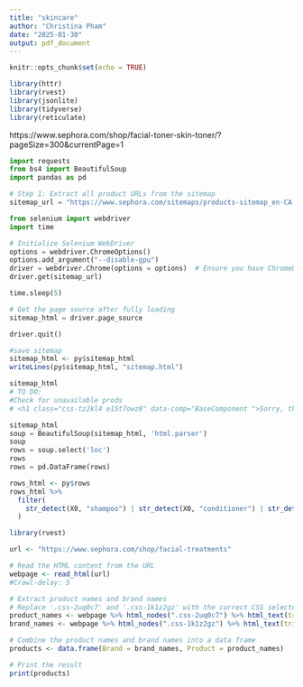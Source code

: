 ```yaml
---
title: "skincare"
author: "Christina Pham"
date: "2025-01-30"
output: pdf_document
---
```


```r
knitr::opts_chunk$set(echo = TRUE)
```

```r
library(httr)
library(rvest)
library(jsonlite)
library(tidyverse)
library(reticulate)
```
https://www.sephora.com/shop/facial-toner-skin-toner/?pageSize=300&currentPage=1

```python
import requests
from bs4 import BeautifulSoup
import pandas as pd

# Step 1: Extract all product URLs from the sitemap
sitemap_url = "https://www.sephora.com/sitemaps/products-sitemap_en-CA.xml"

```

```python
from selenium import webdriver
import time

# Initialize Selenium WebDriver
options = webdriver.ChromeOptions()
options.add_argument("--disable-gpu")
driver = webdriver.Chrome(options = options)  # Ensure you have ChromeDriver installed
driver.get(sitemap_url)

time.sleep(5)

# Get the page source after fully loading
sitemap_html = driver.page_source

driver.quit()
```

```r
#save sitemap
sitemap_html <- py$sitemap_html
writeLines(py$sitemap_html, "sitemap.html")
```

```python
sitemap_html
# TO DO: 
#Check for unavailable prods 
# <h1 class="css-tz2kl4 e15t7owz0" data-comp="BaseComponent ">Sorry, this product is not available.</h1>

```

```python

sitemap_html
soup = BeautifulSoup(sitemap_html, 'html.parser')
soup
rows = soup.select('loc')
rows
rows = pd.DataFrame(rows)
```

```r
rows_html <- py$rows
rows_html %>% 
  filter(
    str_detect(X0, "shampoo") | str_detect(X0, "conditioner") | str_detect(X0, "cleanser") | str_detect(X0, "cleanse") | str_detect(X0, "cleansing") | str_detect(X0, "cream") | str_detect(X0, "creme") | str_detect(X0, "moisturizer") | str_detect(X0, "toner") | str_detect(X0, "serum") | str_detect(X0, "mask")
  )

```

```r
library(rvest)

url <- "https://www.sephora.com/shop/facial-treatments"

# Read the HTML content from the URL
webpage <- read_html(url)
#Crawl-delay: 5

# Extract product names and brand names
# Replace '.css-2uq0c7' and '.css-1k1z2gz' with the correct CSS selectors based on the website's HTML
product_names <- webpage %>% html_nodes(".css-2uq0c7") %>% html_text(trim = TRUE)
brand_names <- webpage %>% html_nodes(".css-1k1z2gz") %>% html_text(trim = TRUE)

# Combine the product names and brand names into a data frame
products <- data.frame(Brand = brand_names, Product = product_names)

# Print the result
print(products)

```


